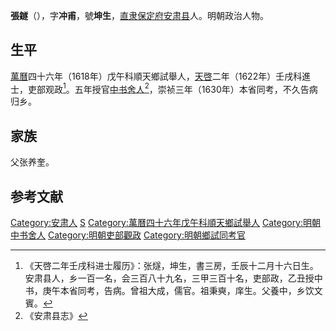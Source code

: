 '''張鐩'''（{{bd|？||？||}}），字'''冲甫'''，號'''坤生'''，[[直隶|直隶]][[保定府|保定府]][[安肃县|安肃县]]人。明朝政治人物。

==生平==
[[萬曆|萬曆]]四十六年（1618年）戊午科順天鄉試舉人，[[天啓|天啓]]二年（1622年）壬戌科進士，吏部观政<ref>《天啓二年壬戌科进士履历》：张燧，坤生，書三房，壬辰十二月十六日生。安肃县人，乡一百一名，会三百八十九名，三甲三百十名，吏部政，乙丑授中书，庚午本省同考，告病。曾祖大成，儒官。祖秉奭，庠生。父養中，乡饮文賓。</ref>。五年授官[[中书舍人|中书舍人]]<ref>《安肃县志》</ref>，崇祯三年（1630年）本省同考，不久告病归乡。

== 家族 ==
父张养奎。

==参考文献==
{{reflist}}

{{天啓二年壬戌科殿試金榜}}

{{Authority control}}
{{明朝官员小作品}}
{{DEFAULTSORT:}}
[[Category:安肃人|Category:安肃人]]
[[Category:张姓|S]]
[[Category:萬曆四十六年戊午科順天鄉試舉人|Category:萬曆四十六年戊午科順天鄉試舉人]]
[[Category:明朝中书舍人|Category:明朝中书舍人]]
[[Category:明朝吏部觀政|Category:明朝吏部觀政]]
[[Category:明朝鄉試同考官|Category:明朝鄉試同考官]]